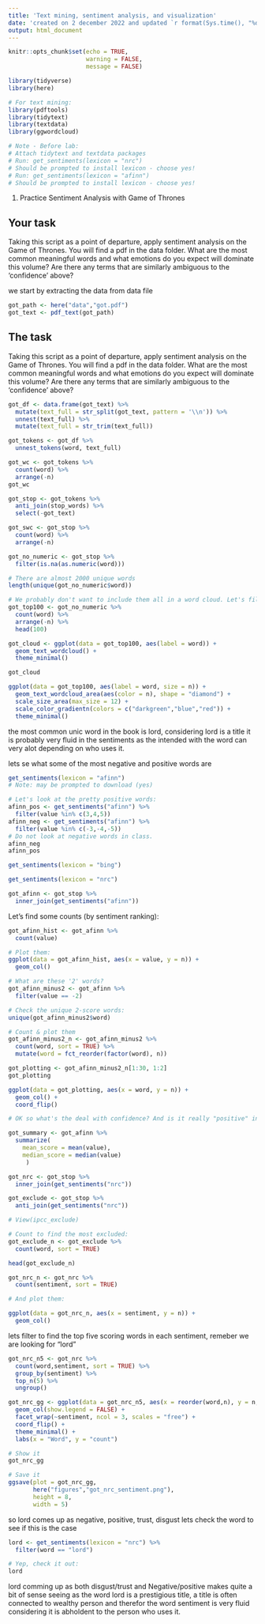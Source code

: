 ```yaml
---
title: 'Text mining, sentiment analysis, and visualization'
date: 'created on 2 december 2022 and updated `r format(Sys.time(), "%d %B, %Y")`'
output: html_document
---
```


```r
knitr::opts_chunk$set(echo = TRUE,
                      warning = FALSE,
                      message = FALSE)

library(tidyverse)
library(here)

# For text mining:
library(pdftools)
library(tidytext)
library(textdata) 
library(ggwordcloud)

# Note - Before lab:
# Attach tidytext and textdata packages
# Run: get_sentiments(lexicon = "nrc")
# Should be prompted to install lexicon - choose yes!
# Run: get_sentiments(lexicon = "afinn")
# Should be prompted to install lexicon - choose yes!

```

1) Practice Sentiment Analysis with Game of Thrones

## Your task

Taking this script as a point of departure, apply sentiment analysis on the Game of Thrones. You will find a pdf in the data folder. What are the most common meaningful words and what emotions do you expect will dominate this volume? Are there any terms that are similarly ambiguous to the 'confidence' above? 


we start by extracting the data from data file
```r
got_path <- here("data","got.pdf")
got_text <- pdf_text(got_path)
```



## The task

Taking this script as a point of departure, apply sentiment analysis on the Game of Thrones. You will find a pdf in the data folder. What are the most common meaningful words and what emotions do you expect will dominate this volume? Are there any terms that are similarly ambiguous to the 'confidence' above? 

```r
got_df <- data.frame(got_text) %>% 
  mutate(text_full = str_split(got_text, pattern = '\\n')) %>% 
  unnest(text_full) %>% 
  mutate(text_full = str_trim(text_full)) 
```


```r
got_tokens <- got_df %>% 
  unnest_tokens(word, text_full)
```

```r
got_wc <- got_tokens %>% 
  count(word) %>% 
  arrange(-n)
got_wc
```

```r
got_stop <- got_tokens %>% 
  anti_join(stop_words) %>% 
  select(-got_text)
```

```r
got_swc <- got_stop %>% 
  count(word) %>% 
  arrange(-n)
```

```r

got_no_numeric <- got_stop %>% 
  filter(is.na(as.numeric(word)))
```

```r
# There are almost 2000 unique words 
length(unique(got_no_numeric$word))

# We probably don't want to include them all in a word cloud. Let's filter to only include the top 100 most frequent?
got_top100 <- got_no_numeric %>% 
  count(word) %>% 
  arrange(-n) %>% 
  head(100)
```

```r
got_cloud <- ggplot(data = got_top100, aes(label = word)) +
  geom_text_wordcloud() +
  theme_minimal()

got_cloud
```
```r
ggplot(data = got_top100, aes(label = word, size = n)) +
  geom_text_wordcloud_area(aes(color = n), shape = "diamond") +
  scale_size_area(max_size = 12) +
  scale_color_gradientn(colors = c("darkgreen","blue","red")) +
  theme_minimal()
```
the most common unic word in the book is lord, considering lord is a title it is probably very fluid in the sentiments as the intended with the word can very alot depending on who uses it. 

lets se what some of the most negative and positive words are
```r
get_sentiments(lexicon = "afinn")
# Note: may be prompted to download (yes)

# Let's look at the pretty positive words:
afinn_pos <- get_sentiments("afinn") %>% 
  filter(value %in% c(3,4,5))
afinn_neg <- get_sentiments("afinn") %>% 
  filter(value %in% c(-3,-4,-5))
# Do not look at negative words in class. 
afinn_neg
afinn_pos
```

```r
get_sentiments(lexicon = "bing")
```
```r
get_sentiments(lexicon = "nrc")
```
```r
got_afinn <- got_stop %>% 
  inner_join(get_sentiments("afinn"))
```

Let's find some counts (by sentiment ranking):
```r
got_afinn_hist <- got_afinn %>% 
  count(value)

# Plot them: 
ggplot(data = got_afinn_hist, aes(x = value, y = n)) +
  geom_col()
```

```r
# What are these '2' words?
got_afinn_minus2 <- got_afinn %>% 
  filter(value == -2)
```



```r
# Check the unique 2-score words:
unique(got_afinn_minus2$word)

# Count & plot them
got_afinn_minus2_n <- got_afinn_minus2 %>% 
  count(word, sort = TRUE) %>% 
  mutate(word = fct_reorder(factor(word), n))

got_plotting <- got_afinn_minus2_n[1:30, 1:2]
got_plotting

ggplot(data = got_plotting, aes(x = word, y = n)) +
  geom_col() +
  coord_flip()

# OK so what's the deal with confidence? And is it really "positive" in the emotion sense? 
```

```r
got_summary <- got_afinn %>% 
  summarize(
    mean_score = mean(value),
    median_score = median(value)
     )
```


```r
got_nrc <- got_stop %>% 
  inner_join(get_sentiments("nrc"))
```

```r
got_exclude <- got_stop %>% 
  anti_join(get_sentiments("nrc"))

# View(ipcc_exclude)

# Count to find the most excluded:
got_exclude_n <- got_exclude %>% 
  count(word, sort = TRUE)

head(got_exclude_n)
```

```r
got_nrc_n <- got_nrc %>% 
  count(sentiment, sort = TRUE)

# And plot them:

ggplot(data = got_nrc_n, aes(x = sentiment, y = n)) +
  geom_col()
```

lets filter to find the top five scoring words in each sentiment, remeber we are looking for "lord"
```r
got_nrc_n5 <- got_nrc %>% 
  count(word,sentiment, sort = TRUE) %>% 
  group_by(sentiment) %>% 
  top_n(5) %>% 
  ungroup()

got_nrc_gg <- ggplot(data = got_nrc_n5, aes(x = reorder(word,n), y = n, fill = sentiment)) +
  geom_col(show.legend = FALSE) +
  facet_wrap(~sentiment, ncol = 3, scales = "free") +
  coord_flip() +
  theme_minimal() +
  labs(x = "Word", y = "count")

# Show it
got_nrc_gg

# Save it
ggsave(plot = got_nrc_gg, 
       here("figures","got_nrc_sentiment.png"), 
       height = 8, 
       width = 5)

```
so lord comes up as negative, positive, trust, disgust lets check the word to see if this is the case
```r
lord <- get_sentiments(lexicon = "nrc") %>% 
  filter(word == "lord")

# Yep, check it out:
lord
```

lord comming up as both disgust/trust and Negative/positive makes quite a bit of sense seeing as the word lord is a prestigious title, a title is often connected to wealthy person and therefor the word sentiment is very fluid considering it is abholdent to the person who uses it.



